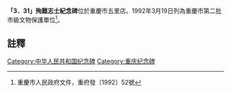 {{msg:重慶市文物保護單位
|名稱 = 「3．31」殉難志士墓地--「3．31」殉難志士紀念碑
|編號 = 5
|圖片 = 
|級別 = 4
|分類 = 
|時代 = 1987年
|地点 = 五里店
|坐標 = 
|登錄 = 1992年3月19日
}}
'''「3．31」殉難志士紀念碑'''位於重慶市五里店。1992年3月19日列為重慶市第二批市級文物保護單位<ref>重慶市人民政府文件，重府發〔1992〕52號</ref>。
== 註釋 ==
{{reflist}}
{{文物保護單位小作品}}
[[Category:中华人民共和国纪念碑|Category:中华人民共和国纪念碑]]
[[Category:重庆纪念碑|Category:重庆纪念碑]]